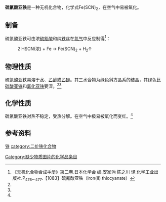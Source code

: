{{chembox
| verifiedrevid = 
| ImageFile = Aqueous ferric thiocyanate (Fe(SCN)n) hydrate mix.jpg
| ImageSize = 250px
| IUPACName = Iron(II) thiocyanate
| OtherNames = Ferrous thiocyanate
| Section1 = {{Chembox Identifiers
| CASNo = 6010-09-9
| CASNo_Ref = {{cascite|correct|CAS}}
| EINECS = 
| EINECSCASNO = 
| PubChem = 
| RTECS = 
| MeSHName =
| ChEBI =
| KEGG_Ref =
| KEGG = 
| ATCCode_prefix = 
| ATCCode_suffix = 
| ATC_Supplemental =}}
| Section2 = {{Chembox Properties 
| Formula = Fe(SCN)<sub>2</sub>
|  MolarMass = 172.011
|  Appearance = 绿色晶体(三水)
| Odor = 
| Density = 
| MeltingPt = 分解<ref name=wjwbj>《无机化合物的性质表解》.商务印书馆.1957.第四组 铁 钴 镍 锰 锌. 硫氰化物</ref>
| BoilingPt = 
|  Solubility = 可溶
| SolubleOther = 可溶
| Solvent = 醇
| LogP = 
| VaporPressure = 
| HenryConstant = 
| AtmosphericOHRateConstant = 
| pKa = 
| pKb = }}
| Section3 = {{Chembox Structure
| CrystalStruct = 
| Coordination = 
| MolShape = }}
| Section4 = {{Chembox Thermochemistry
| DeltaHf = 
| DeltaHc = 
| Entropy = 
| HeatCapacity = }}
| Section7 = {{Chembox Hazards
| EUClass = 
| EUIndex = 
| MainHazards = 
| NFPA-H = 
| NFPA-F = 
| NFPA-R = 
| NFPA-O = 
| RPhrases =
| SPhrases =
| RSPhrases = 
| FlashPt = 
| Autoignition = 
| ExploLimits = 
| PEL = }}
| Section8 = {{Chembox Related
| OtherAnions = [[氯化亚铁|氯化亚铁]]<br />[[硫酸亚铁|硫酸亚铁]]<br />[[氧化亚铁|氧化亚铁]]
| OtherCations = [[硫氰酸铁|硫氰酸铁]]<br />[[硫氰酸钴|硫氰酸钴]]<br />[[硫氰酸镍|硫氰酸镍]]
| OtherFunctn = 
| Function = 
| OtherCpds = [[硫氰|硫氰]] }}
}}
'''硫氰酸亚铁'''是一种无机化合物，化学式Fe(SCN)<sub>2</sub>，在空气中易被氧化。

==制备==
硫氰酸亚铁可由浓[[硫氰酸|硫氰酸]]和纯[[铁|铁]]丝在[[氮气|氮气]]中反应制得<ref name=ja>《无机化合物合成手册》第二卷.日本化学会 编.安家驹 陈之川 译.化学工业出版社.P<sub>476～477</sub>.【1083】硫氰酸亚铁（iron(II) thiocyanate）</ref>：
: 2 HSCN(浓) + Fe → Fe(SCN)<sub>2</sub> + H<sub>2</sub>↑
==物理性质==
硫氰酸亚铁易溶于[[水|水]]、[[乙醇|乙醇]]或[[乙醚|乙醚]]。其三水合物为绿色斜方晶系的结晶，其绿色比[[硫酸亚铁|硫酸亚铁]]和[[氯化亚铁|氯化亚铁]]要深。<ref name=ja></ref><ref name=wjwbj></ref>
==化学性质==
硫氰酸亚铁对热不稳定，受热分解。在空气中极易被氧化而变红。<ref name=wjwbj></ref>
==参考资料==
{{reflist}}
{{硫氰酸盐}}
[[category:硫氰酸盐|铁]]
[[category:二价铁化合物|category:二价铁化合物]]
[[Category:缺少物质图片的化学品条目|Category:缺少物质图片的化学品条目]]